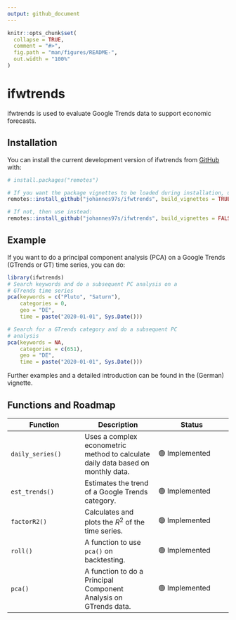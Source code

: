 ```yaml
---
output: github_document
---
```


<!-- README.md is generated from README.Rmd. Please edit that file -->

```r
knitr::opts_chunk$set(
  collapse = TRUE,
  comment = "#>",
  fig.path = "man/figures/README-",
  out.width = "100%"
)
```

# ifwtrends

<!-- badges: start -->
<!-- badges: end -->

ifwtrends is used to evaluate Google Trends data to support economic 
forecasts.

## Installation

You can install the current development version of
ifwtrends from [GitHub](https://github.com/johannes97s/ifwtrends) with:

``` r
# install.packages("remotes")

# If you want the package vignettes to be loaded during installation, use:
remotes::install_github("johannes97s/ifwtrends", build_vignettes = TRUE)

# If not, then use instead:
remotes::install_github("johannes97s/ifwtrends", build_vignettes = FALSE)
```
## Example

If you want to do a principal component analysis
(PCA) on a Google Trends (GTrends or GT) time series, 
you can do:

```r
library(ifwtrends)
# Search keywords and do a subsequent PC analysis on a
# GTrends time series 
pca(keywords = c("Pluto", "Saturn"),
    categories = 0,
    geo = "DE",
    time = paste("2020-01-01", Sys.Date()))

# Search for a GTrends category and do a subsequent PC
# analysis
pca(keywords = NA,
    categories = c(651),
    geo = "DE",
    time = paste("2020-01-01", Sys.Date()))

```

Further examples and a detailed 
introduction can be found in the (German) vignette.

## Functions and Roadmap

| Function | Description | Status |
|---|---|---|
| `daily_series()` | Uses a complex econometric method to calculate daily data based on monthly data. | 🟢 Implemented |
| `est_trends()` | Estimates the trend of a Google Trends category. | 🟢 Implemented |
| `factorR2()` | Calculates and plots the $R^2$ of the time series. | 🟢 Implemented |
| `roll()` | A function to use `pca()` on backtesting. | 🟢 Implemented |
| `pca()` | A function to do a Principal Component Analysis on GTrends data. | 🟢 Implemented |
